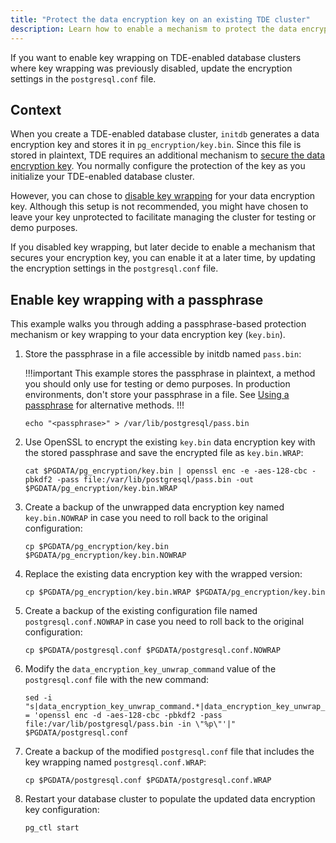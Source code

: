 ```yaml
---
title: "Protect the data encryption key on an existing TDE cluster" 
description: Learn how to enable a mechanism to protect the data encryption key on an existing TDE-enabled database cluster.
---
```


If you want to enable key wrapping on TDE-enabled database clusters where key wrapping was previously disabled, update the encryption settings in the `postgresql.conf` file.

## Context 

When you create a TDE-enabled database cluster, `initdb` generates a data encryption key and stores it in `pg_encryption/key.bin`. Since this file is stored in plaintext, TDE requires an additional mechanism to [secure the data encryption key](../secure_key/). You normally configure the protection of the key as you initialize your TDE-enabled database cluster.

However, you can chose to [disable key wrapping](../secure_key/disabling_key) for your data encryption key. Although this setup is not recommended, you might have chosen to leave your key unprotected to facilitate managing the cluster for testing or demo purposes.

If you disabled key wrapping, but later decide to enable a mechanism that secures your encryption key, you can enable it at a later time, by updating the encryption settings in the `postgresql.conf` file.

## Enable key wrapping with a passphrase

This example walks you through adding a passphrase-based protection mechanism or key wrapping to your data encryption key (`key.bin`).

1.  Store the passphrase in a file accessible by initdb named `pass.bin`:

    !!!important 
       This example stores the passphrase in plaintext, a method you should only use for testing or demo purposes. In production environments, don't store your passphrase in a file. See [Using a passphrase](../secure_key/passphrase) for alternative methods.
    !!!

    ```
    echo "<passphrase>" > /var/lib/postgresql/pass.bin
    ```

1.  Use OpenSSL to encrypt the existing `key.bin` data encryption key with the stored passphrase and save the encrypted file as `key.bin.WRAP`:

    ```
    cat $PGDATA/pg_encryption/key.bin | openssl enc -e -aes-128-cbc -pbkdf2 -pass file:/var/lib/postgresql/pass.bin -out $PGDATA/pg_encryption/key.bin.WRAP
    ```

1.  Create a backup of the unwrapped data encryption key named `key.bin.NOWRAP` in case you need to roll back to the original configuration:

    ```
    cp $PGDATA/pg_encryption/key.bin $PGDATA/pg_encryption/key.bin.NOWRAP
    ```

1.  Replace the existing data encryption key with the wrapped version:
    
    ```
    cp $PGDATA/pg_encryption/key.bin.WRAP $PGDATA/pg_encryption/key.bin
    ```

1.  Create a backup of the existing configuration file named `postgresql.conf.NOWRAP` in case you need to roll back to the original configuration:
    
    ```
    cp $PGDATA/postgresql.conf $PGDATA/postgresql.conf.NOWRAP
    ```

1.  Modify the `data_encryption_key_unwrap_command` value of the `postgresql.conf` file with the new command:

    ```
    sed -i "s|data_encryption_key_unwrap_command.*|data_encryption_key_unwrap_command = 'openssl enc -d -aes-128-cbc -pbkdf2 -pass file:/var/lib/postgresql/pass.bin -in \"%p\"'|" $PGDATA/postgresql.conf
    ```

1.  Create a backup of the modified `postgresql.conf` file that includes the key wrapping named `postgresql.conf.WRAP`:

    ```
    cp $PGDATA/postgresql.conf $PGDATA/postgresql.conf.WRAP
    ```

1.  Restart your database cluster to populate the updated data encryption key configuration:

    ```
    pg_ctl start
    ```  
